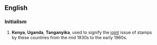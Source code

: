 {{also|kút|kut}}
==English==
{{wikipedia}}

===Initialism===
{{rfc-header|Initialism}}
{{head|en|initialism}}

# {{label|en|philately}} '''Kenya''', '''Uganda''', '''Tanganyika''', used to signify the [[joint]] issue of stamps by these countries from the mid 1930s to the early 1960s.
